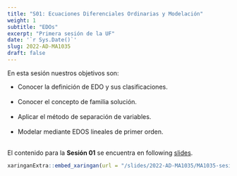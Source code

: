 ```yaml
---
title: "S01: Ecuaciones Diferenciales Ordinarias y Modelación"
weight: 1
subtitle: "EDOs"
excerpt: "Primera sesión de la UF"
date: '`r Sys.Date()`'
slug: 2022-AD-MA1035
draft: false
---
```


En esta sesión nuestros objetivos son:


* Conocer la definición de EDO y sus clasificaciones. <br/><br/>
* Conocer el concepto de familia solución. <br/><br/>
* Aplicar el método de separación de variables. <br/><br/>
* Modelar mediante EDOS lineales de primer orden. <br/><br/>

El contenido para la **Sesión 01** se encuentra en following [slides](/slides/2022-AD-MA1035/MA1035-sesion-01).

```r
xaringanExtra::embed_xaringan(url = "/slides/2022-AD-MA1035/MA1035-sesion-01", ratio = "4:3")
```